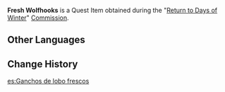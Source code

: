 {{Item Infobox
|id           = 101678
|image        = Item Wolfhook.png
|type         = Quest Items
|description  = Fresh [[Wolfhook]]s that [[Terrified Schuster|Schuster]] picked. Thankfully, they haven't been damaged by monsters yet.
|source1      = [[Return to Days of Winter]]
}}
'''Fresh Wolfhooks''' is a Quest Item obtained during the "[[Return to Days of Winter]]" [[Commission]].

==Other Languages==
{{Other Languages|default_hidden=1
|en      = Fresh Wolfhooks
|zhs     = 新鲜的钩钩果
|zhs_rm  = Xīnxiān de Gōugōu-guǒ
|zht     = 新鮮的鉤鉤果
|zht_rm  = Xīnxiān de Gōugōu-guǒ
|ja      = 新鮮なググプラム
|ja_rm   = Shinsen na Gugu Puramu
|ko      = 싱싱한 고리고리 열매
|ko_rm   = 
|es      = Ganchos de lobo frescos
|fr      = Baies à crochet fraîches
<!-- |fr_tl   = Fresh Hook Berries -->
|ru      = Свежие волчьи крюки
|th      = ผล Wolfhook สด ๆ
|th_rm   = Phon Wolfhook Sot-sot
|vi      = Quả Móc Câu Tươi
|de      = Frische Wolfshaken
|id      = Wolfhook Segar
<!-- |id_tl   = Fresh Wolfhook -->
|pt      = Gancho do Lobo Fresco
}}

==Change History==
{{Change History|2.4}}

[[es:Ganchos de lobo frescos]]